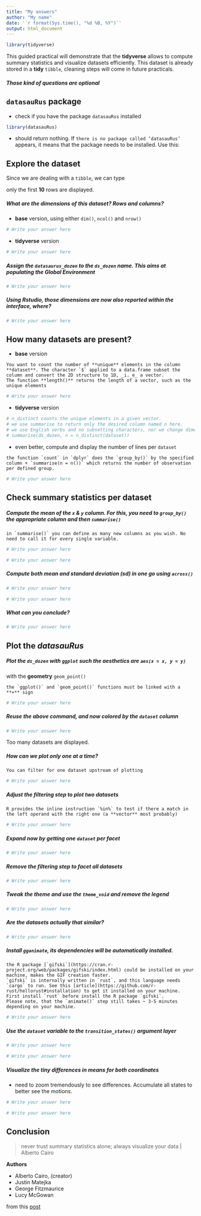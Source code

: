 ```yaml
---
title: "My answers"
author: "My name"
date: '`r format(Sys.time(), "%d %B, %Y")`'
output: html_document
---
```


```r

library(tidyverse)

```



This guided practical will demonstrate that the **tidyverse** allows to compute summary statistics and visualize datasets efficiently.
This dataset is already stored in a **tidy** `tibble`, cleaning steps will come in future practicals.

##### Those kind of questions are optional {.bonus}

## `datasauRus` package

- check if you have the package `datasauRus` installed

```r
library(datasauRus)
```

- should return nothing. If `there is no package called ‘datasauRus’` appears, it means that the package needs 
to be installed. Use this:


## Explore the dataset

Since we are dealing with a `tibble`, we can type



only the first **10** rows are displayed.


##### What are the dimensions of this dataset? Rows and columns?

- **base** version, using either `dim()`, `ncol()` and `nrow()`

```r
# Write your answer here
```


- **tidyverse** version

```r
# Write your answer here
```


##### Assign the `datasaurus_dozen` to the `ds_dozen` name. This aims at populating the **Global Environment**

```r
# Write your answer here
```


##### Using Rstudio, those dimensions are now also reported within the interface, where?

```r
# Write your answer here
```


## How many datasets are present?

- **base** version

```block
You want to count the number of **unique** elements in the column **dataset**. The character `$` applied to a data.frame subset the column and convert the 2D structure to 1D, _i. e_ a vector.
The function **length()** returns the length of a vector, such as the unique elements
```

```r
# Write your answer here
```


- **tidyverse** version

```r
# n_distinct counts the unique elements in a given vector.
# we use summarise to return only the desired column named n here.
# we use English verbs and no subsetting characters, nor we change dimensions (keep a tibble)
# summarise(ds_dozen, n = n_distinct(dataset))
```

- even better, compute and display the number of lines per `dataset`

```block
the function `count` in `dplyr` does the `group_by()` by the specified column + `summarise(n = n())` which returns the number of observation per defined group.
```

```r
# Write your answer here
```



## Check summary statistics per dataset

##### Compute the mean of the `x` & `y` column. For this, you need to `group_by()` the appropriate column and then `summarise()`

```block
in `summarise()` you can define as many new columns as you wish. No need to call it for every single variable.
```

```r
# Write your answer here
```


```r
# Write your answer here
```



##### Compute both mean and standard deviation (sd) in one go using `across()` {.bonus}


```r
# Write your answer here
```

```r
# Write your answer here
```



##### What can you conclude?

```r
# Write your answer here
```


## Plot the _datasauRus_

##### Plot the `ds_dozen` with `ggplot` such the **aesthetics** are `aes(x = x, y = y)` 
with the **geometry** `geom_point()`

```block
the `ggplot()` and `geom_point()` functions must be linked with a **+** sign
```

```r
# Write your answer here
```


##### Reuse the above command, and now colored by the `dataset` column

```r
# Write your answer here
```


Too many datasets are displayed.

##### How can we plot only one at a time?

```block
You can filter for one dataset upstream of plotting
```

```r
# Write your answer here
```


##### Adjust the **filtering** step to plot two datasets

```block
R provides the inline instruction `%in%` to test if there a match in the left operand with the right one (a **vector** most probably)
```

```r
# Write your answer here
```


##### Expand now by getting one `dataset` per **facet**

```r
# Write your answer here
```


##### Remove the filtering step to facet all datasets

```r
# Write your answer here
```



##### Tweak the theme and use the `theme_void` and remove the legend

```r
# Write your answer here
```


##### Are the datasets actually that similar?

```r
# Write your answer here
```


##### Install `gganimate`, its dependencies will be automatically installed. {.bonus}

```block
the R package [`gifski`](https://cran.r-project.org/web/packages/gifski/index.html) could be installed on your machine, makes the GIF creation faster.
`gifski` is internally written in `rust`, and this language needs `cargo` to run. See this [article](https://github.com/r-rust/hellorust#installation) to get it installed on your machine.
First install `rust` before install the R package `gifski`.
Please note, that the `animate()` step still takes ~ 3-5 minutes depending on your machine.
```

```r
# Write your answer here
```


##### Use the `dataset` variable to the `transition_states()` argument layer {.bonus}

```r
# Write your answer here
```


```r
# Write your answer here
```


##### Visualize the tiny differences in means for both coordinates {.bonus}

- need to zoom tremendously to see differences. Accumulate all states to better see the motions.

```r
# Write your answer here
```


```r
# Write your answer here
```


## Conclusion

> never trust summary statistics alone; always visualize your data | Alberto Cairo

**Authors**

- Alberto Cairo, (creator)
- Justin Matejka
- George Fitzmaurice
- Lucy McGowan

from this [post](https://itsalocke.com/datasaurus-now-cran/)
